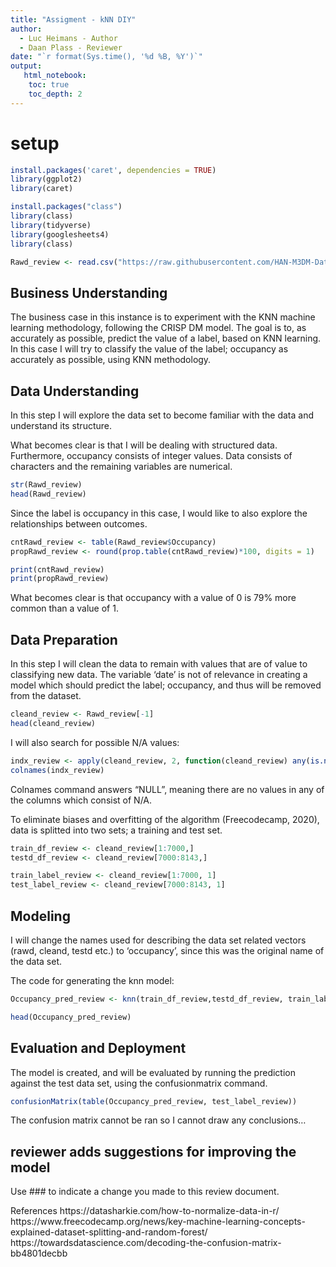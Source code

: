 ```yaml
---
title: "Assigment - kNN DIY"
author:
  - Luc Heimans - Author
  - Daan Plass - Reviewer
date: "`r format(Sys.time(), '%d %B, %Y')`"
output:
   html_notebook:
    toc: true
    toc_depth: 2
---
```


# setup

```r
install.packages('caret', dependencies = TRUE)
library(ggplot2)
library(caret)
```


```r
install.packages("class")
library(class)
library(tidyverse)
library(googlesheets4)
library(class)
```

```r
Rawd_review <- read.csv("https://raw.githubusercontent.com/HAN-M3DM-Data-Mining/assignments/master/datasets/KNN-occupancy.csv")
```

## Business Understanding
The business case in this instance is to experiment with the KNN machine learning methodology, following the CRISP DM model. The goal is to, as accurately as possible, predict the value of a label, based on KNN learning. In this case I will try to classify the value of the label; occupancy as accurately as possible, using KNN methodology.

## Data Understanding
In this step I will explore the data set to become familiar with the data and understand its structure.

What becomes clear is that I will be dealing with structured data. Furthermore, occupancy consists of integer values. Data consists of characters and the remaining variables are numerical.

```r
str(Rawd_review)
head(Rawd_review)
```

Since the label is occupancy in this case, I would like to also explore the relationships between outcomes.

```r
cntRawd_review <- table(Rawd_review$Occupancy)
propRawd_review <- round(prop.table(cntRawd_review)*100, digits = 1)

print(cntRawd_review)
print(propRawd_review)
```

What becomes clear is that occupancy with a value of 0 is 79% more common than a value of 1.

## Data Preparation

In this step I will clean the data to remain with values that are of value to classifying new data.
The variable 'date' is not of relevance in creating a model which should predict the label; occupancy, and thus will be removed from the dataset.

```r
cleand_review <- Rawd_review[-1]
head(cleand_review)
```

I will also search for possible N/A values:

```r
indx_review <- apply(cleand_review, 2, function(cleand_review) any(is.na(cleand_review)))
colnames(indx_review)
```

Colnames command answers "NULL", meaning there are no values in any of the columns which consist of N/A.

To eliminate biases and overfitting of the algorithm (Freecodecamp, 2020), data is splitted into two sets; a training and test set.

```r
train_df_review <- cleand_review[1:7000,]
testd_df_review <- cleand_review[7000:8143,]

train_label_review <- cleand_review[1:7000, 1]
test_label_review <- cleand_review[7000:8143, 1]
```

## Modeling

I will change the names used for describing the data set related vectors (rawd, cleand, testd etc.) to 'occupancy', since this was the original name of the data set.

The code for generating the knn model:

```r

Occupancy_pred_review <- knn(train_df_review,testd_df_review, train_label_review, k= 90) 

head(Occupancy_pred_review)

```

## Evaluation and Deployment
The model is created, and will be evaluated by running the prediction against the test data set, using the confusionmatrix command.

```r

confusionMatrix(table(Occupancy_pred_review, test_label_review)) 

```

The confusion matrix cannot be ran so I cannot draw any conclusions...

## reviewer adds suggestions for improving the model

Use ### to indicate a change you made to this review document.

References
https://datasharkie.com/how-to-normalize-data-in-r/
https://www.freecodecamp.org/news/key-machine-learning-concepts-explained-dataset-splitting-and-random-forest/
https://towardsdatascience.com/decoding-the-confusion-matrix-bb4801decbb
